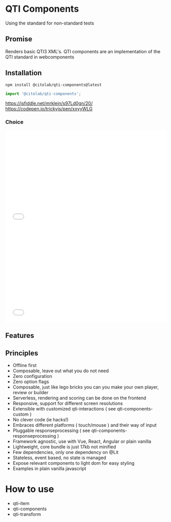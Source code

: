 
<Meta title="QTI Components" />

# QTI Components

Using the standard for non-standard tests

## Promise

Renders basic QTI3 XML's.
QTI components are an implementation of the QTI standard in webcomponents

## Installation

```
npm install @citolab/qti-components@latest
```

```js
import '@citolab/qti-components';
```

https://jsfiddle.net/mrklein/s97Ld0gn/20/
https://codepen.io/trickyjs/pen/xxyyWLG


### Choice

<Canvas of={StylesheetStories.Interaction} />

<iframe
  width="100%"
  height="300"
  src="//jsfiddle.net/mrklein/s97Ld0gn/embedded/result,html/dark/"
  allowfullscreen="allowfullscreen"
  allowpaymentrequest
  frameborder="0"
></iframe>

<iframe
  width="100%"
  height="300"
  src="//stackblitz.com/edit/qti-player?embed=1&file=src%2FPlayer.tsx&hideExplorer=1"
  allowfullscreen="allowfullscreen"
  allowpaymentrequest
  frameborder="0"
></iframe>

## Features

## Principles

- Offline first
- Composable, leave out what you do not need
- Zero configuration
- Zero option flags
- Composable, just like lego bricks you can you make your own player, review or builder
- Serverless, rendering and scoring can be done on the frontend
- Responsive, support for different screen resolutions
- Extensible with customized qti-interactions ( see qti-components-custom )
- No clever code (ie hacks!)
- Embraces different platforms ( touch/mouse ) and their way of input
- Pluggable responseprocessing ( see qti-components-responseprocessing )
- Framework agnostic, use with Vue, React, Angular or plain vanilla
- Lightweight, core bundle is just 17kb not minified
- Few dependencies, only one dependency on @Lit
- Stateless, event based, no state is managed
- Expose relevant components to light dom for easy styling
- Examples in plain vanilla javascript

# How to use

- qti-item
- qti-components
- qti-transform
